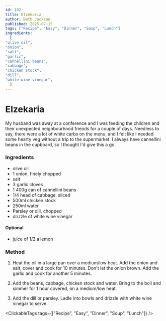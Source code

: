 ```yaml
---
id: 102
title: Elzekaria
author: Beth Jackson
published: 2025-07-15
tags: ["Recipe", "Easy", "Dinner", "Soup", "Lunch"]
ingredients:
  [
"olive oil",
"onion",
"salt",
"garlic",
"cannellini beans",
"cabbage",
"chicken stock",
"dill",
"white wine vinegar",
  ]
---
```


# Elzekaria

<BlogTextWrapper>

My husband was away at a conference and I was feeding the children and their unexpected neighbourhood friends for a couple of days. Needless to say, there were a lot of white carbs on the menu, and I felt like I needed some hearty veg without a trip to the supermarket. I always have cannellini beans in the cupboard, so I thought I'd give this a go.

</BlogTextWrapper>

<BlogTextWrapper>

### Ingredients

- olive oil
- 1 onion, finely chopped
- salt
- 3 garlic cloves
- 1 400g can of cannellini beans
- 1/4 head of cabbage, sliced
- 500ml chicken stock
- 250ml water
- Parsley or dill, chopped
- drizzle of white wine vinegar

#### Optional

- juice of 1/2 a lemon

### Method

1. Heat the oil in a large pan over a medium/low heat. Add the onion and salt, cover and cook for 10 minutes. Don't let the onion brown. Add the garlic and cook for another 5 minutes.

2. Add the beans, cabbage, chicken stock and water. Bring to the boil and simmer for 1 hour covered, on a medium/low heat.

3. Add the dill or parsley. Ladle into bowls and drizzle with white wine vinegar to serve.

</BlogTextWrapper>

<ClickableTags tags={["Recipe", "Easy", "Dinner", "Soup", "Lunch"]} />
